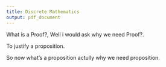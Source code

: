 ```yaml
---
title: Discrete Mathematics
output: pdf_document
---
```


What is a Proof?, Well i would ask why we need Proof?.

To justify a proposition.

So now what's a proposition actully why we need proposition.

